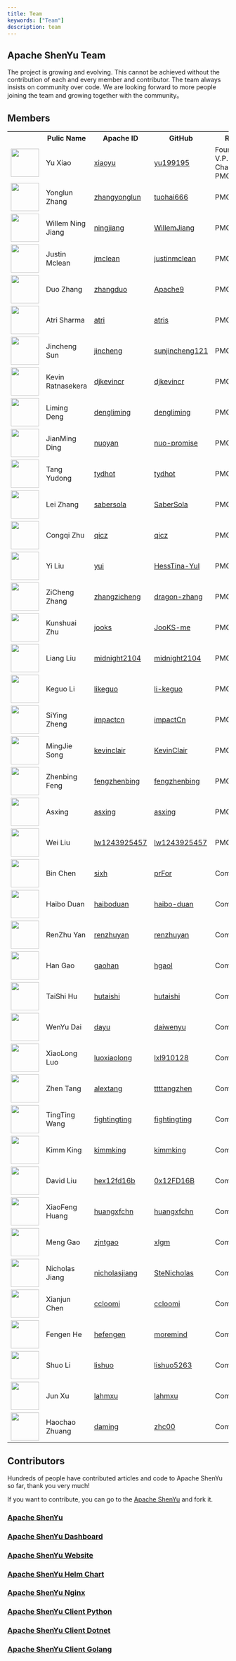 ```yaml
---
title: Team
keywords: ["Team"]
description: team
---
```



## Apache ShenYu Team

The project is growing and evolving. This cannot be achieved without the contribution of each and every member and contributor.
The team always insists on community over code. We are looking forward to more people joining the team and growing together with the community。


## Members

<table frame="above" style={{ textAlign: 'center', borderCollapse: 'collapse' }}>
    <tr>
        <th style={{ width: "11%" }}><b></b></th>
        <th style={{ width: "21%" }}><b>Pulic Name</b></th>
        <th><b>Apache ID</b></th>
        <th><b>GitHub</b></th>
        <th style={{ width: "20%" }}><b>Role</b></th>
        <th><b></b></th>
    </tr>
    <tr>
        <td><a href="http://github.com/yu199195"><img width="64" src="https://avatars.githubusercontent.com/u/9673503?v=4"/></a></td>
        <td>Yu Xiao</td>
        <td><a href="https://people.apache.org/committer-index.html#xiaoyu">xiaoyu</a></td>
        <td><a href="http://github.com/yu199195">yu199195</a></td>
        <td>Founder, V.P. and Chair of PMC</td>
        <td><a href="https://twitter.com/yu199195"><img width="32" src="https://shenyu.apache.org/img/community/twitterblue.png"/>yu199195</a></td>
    </tr>
    <tr>
        <td><a href="http://github.com/tuohai666"><img width="64" src="https://avatars.githubusercontent.com/u/24643893?v=4"/></a></td>
        <td>Yonglun Zhang</td>
        <td><a href="https://people.apache.org/committer-index.html#zhangyonglun">zhangyonglun</a></td>
        <td><a href="http://github.com/tuohai666">tuohai666</a></td>
        <td>PMC</td>
        <td></td>
    </tr>
    <tr>
        <td><a href="http://github.com/WillemJiang"><img width="64" src="https://avatars.githubusercontent.com/u/219644?v=4"/></a></td>
        <td>Willem Ning Jiang</td>
        <td><a href="https://people.apache.org/committer-index.html#ningjiang">ningjiang</a></td>
        <td><a href="http://github.com/WillemJiang">WillemJiang</a></td>
        <td>PMC</td>
        <td></td>
    </tr>
    <tr>
        <td><a href="http://github.com/justinmclean"><img width="64" src="https://avatars.githubusercontent.com/u/144504?v=4"/></a></td>
        <td>Justin Mclean</td>
        <td><a href="https://people.apache.org/committer-index.html#jmclean">jmclean</a></td>
        <td><a href="http://github.com/justinmclean">justinmclean</a></td>
        <td>PMC</td>
        <td></td>
    </tr>
    <tr>
        <td><a href="http://github.com/Apache9"><img width="64" src="https://avatars.githubusercontent.com/u/4958168?v=4"/></a></td>
        <td>Duo Zhang</td>
        <td><a href="https://people.apache.org/committer-index.html#zhangduo">zhangduo</a></td>
        <td><a href="http://github.com/Apache9">Apache9</a></td>
        <td>PMC</td>
        <td></td>
    </tr>
    <tr>
        <td><a href="http://github.com/atris"><img width="64" src="https://avatars.githubusercontent.com/u/1724131?v=4"/></a></td>
        <td>Atri Sharma</td>
        <td><a href="https://people.apache.org/committer-index.html#atri">atri</a></td>
        <td><a href="http://github.com/atris">atris</a></td>
        <td>PMC</td>
        <td></td>
    </tr>
    <tr>
        <td><a href="http://github.com/sunjincheng121"><img width="64" src="https://avatars.githubusercontent.com/u/22488084?v=4"/></a></td>
        <td>Jincheng Sun</td>
        <td><a href="https://people.apache.org/committer-index.html#jincheng">jincheng</a></td>
        <td><a href="http://github.com/sunjincheng121">sunjincheng121</a></td>
        <td>PMC</td>
        <td></td>
    </tr>
    <tr>
        <td><a href="http://github.com/djkevincr"><img width="64" src="https://avatars.githubusercontent.com/u/1346010?v=4"/></a></td>
        <td>Kevin Ratnasekera</td>
        <td><a href="https://people.apache.org/committer-index.html#djkevincr">djkevincr</a></td>
        <td><a href="http://github.com/djkevincr">djkevincr</a></td>
        <td>PMC</td>
        <td></td>
    </tr>
    <tr>
        <td><a href="http://github.com/dengliming"><img width="64" src="https://avatars.githubusercontent.com/u/7796156?v=4"/></a></td>
        <td>Liming Deng</td>
        <td><a href="https://people.apache.org/committer-index.html#dengliming">dengliming</a></td>
        <td><a href="http://github.com/dengliming">dengliming</a></td>
        <td>PMC</td>
        <td></td>
    </tr>
    <tr>
        <td><a href="http://github.com/nuo-promise"><img width="64" src="https://avatars.githubusercontent.com/u/46160170?v=4"/></a></td>
        <td>JianMing Ding</td>
        <td><a href="https://people.apache.org/committer-index.html#nuoyan">nuoyan</a></td>
        <td><a href="http://github.com/nuo-promise">nuo-promise</a></td>
        <td>PMC</td>
        <td></td>
    </tr>
    <tr>
        <td><a href="http://github.com/tydhot"><img width="64" src="https://avatars.githubusercontent.com/u/27889201?v=4"/></a></td>
        <td>Tang Yudong</td>
        <td><a href="https://people.apache.org/committer-index.html#tydhot">tydhot</a></td>
        <td><a href="http://github.com/tydhot">tydhot</a></td>
        <td>PMC</td>
        <td></td>
    </tr>
    <tr>
        <td><a href="http://github.com/SaberSola"><img width="64" src="https://avatars.githubusercontent.com/u/24998393?v=4"/></a></td>
        <td>Lei Zhang</td>
        <td><a href="https://people.apache.org/committer-index.html#sabersola">sabersola</a></td>
        <td><a href="http://github.com/SaberSola">SaberSola</a></td>
        <td>PMC</td>
        <td></td>
    </tr>
    <tr>
        <td><a href="http://github.com/qicz"><img width="64" src="https://avatars.githubusercontent.com/u/2174082?v=4"/></a></td>
        <td>Congqi Zhu</td>
        <td><a href="https://people.apache.org/committer-index.html#qicz">qicz</a></td>
        <td><a href="http://github.com/qicz">qicz</a></td>
        <td>PMC</td>
        <td></td>
    </tr>
    <tr>
        <td><a href="http://github.com/HessTina-YuI"><img width="64" src="https://avatars.githubusercontent.com/u/13451528?v=4"/></a></td>
        <td>Yi Liu</td>
        <td><a href="https://people.apache.org/committer-index.html#yui">yui</a></td>
        <td><a href="http://github.com/HessTina-YuI">HessTina-YuI</a></td>
        <td>PMC</td>
        <td></td>
    </tr>
    <tr>
        <td><a href="http://github.com/dragon-zhang"><img width="64" src="https://avatars.githubusercontent.com/u/38336731?v=4"/></a></td>
        <td>ZiCheng Zhang</td>
        <td><a href="https://people.apache.org/committer-index.html#zhangzicheng">zhangzicheng</a></td>
        <td><a href="http://github.com/dragon-zhang">dragon-zhang</a></td>
        <td>PMC</td>
        <td></td>
    </tr>
    <tr>
        <td><a href="http://github.com/JooKS-me"><img width="64" src="https://avatars.githubusercontent.com/u/62384022?v=4"/></a></td>
        <td>Kunshuai Zhu</td>
        <td><a href="https://people.apache.org/committer-index.html#jooks">jooks</a></td>
        <td><a href="http://github.com/JooKS-me">JooKS-me</a></td>
        <td>PMC</td>
        <td></td>
    </tr>
    <tr>
        <td><a href="http://github.com/midnight2104"><img width="64" src="https://avatars.githubusercontent.com/u/13334620?v=4"/></a></td>
        <td>Liang Liu</td>
        <td><a href="https://people.apache.org/committer-index.html#midnight2104">midnight2104</a></td>
        <td><a href="http://github.com/midnight2104">midnight2104</a></td>
        <td>PMC</td>
        <td></td>
    </tr>
    <tr>
        <td><a href="http://github.com/li-keguo"><img width="64" src="https://avatars.githubusercontent.com/u/33576070?v=4"/></a></td>
        <td>Keguo Li</td>
        <td><a href="https://people.apache.org/committer-index.html#likeguo">likeguo</a></td>
        <td><a href="http://github.com/li-keguo">li-keguo</a></td>
        <td>PMC</td>
        <td></td>
    </tr>
    <tr>
        <td><a href="http://github.com/impactCn"><img width="64" src="https://avatars.githubusercontent.com/u/35489877?v=4"/></a></td>
        <td>SiYing Zheng</td>
        <td><a href="https://people.apache.org/committer-index.html#impactcn">impactcn</a></td>
        <td><a href="http://github.com/impactCn">impactCn</a></td>
        <td>PMC</td>
        <td></td>
    </tr>
    <tr>
        <td><a href="http://github.com/KevinClair"><img width="64" src="https://avatars.githubusercontent.com/u/37257651?v=4"/></a></td>
        <td>MingJie Song</td>
        <td><a href="https://people.apache.org/committer-index.html#kevinclair">kevinclair</a></td>
        <td><a href="http://github.com/KevinClair">KevinClair</a></td>
        <td>PMC</td>
        <td></td>
    </tr>
    <tr>
        <td><a href="http://github.com/fengzhenbing"><img width="64" src="https://avatars.githubusercontent.com/u/4169359?v=4"/></a></td>
        <td>Zhenbing Feng</td>
        <td><a href="https://people.apache.org/committer-index.html#fengzhenbing">fengzhenbing</a></td>
        <td><a href="http://github.com/fengzhenbing">fengzhenbing</a></td>
        <td>PMC</td>
        <td></td>
    </tr>
    <tr>
        <td><a href="http://github.com/asxing"><img width="64" src="https://avatars.githubusercontent.com/u/22816271?v=4"/></a></td>
        <td>Asxing</td>
        <td><a href="https://people.apache.org/committer-index.html#asxing">asxing</a></td>
        <td><a href="http://github.com/asxing">asxing</a></td>
        <td>PMC</td>
        <td></td>
    </tr>
    <tr>
        <td><a href="http://github.com/lw1243925457"><img width="64" src="https://avatars.githubusercontent.com/u/11513436?v=4"/></a></td>
        <td>Wei Liu</td>
        <td><a href="https://people.apache.org/committer-index.html#lw1243925457">lw1243925457</a></td>
        <td><a href="http://github.com/lw1243925457">lw1243925457</a></td>
        <td>PMC</td>
        <td></td>
    </tr>
    <tr>
        <td><a href="http://github.com/prFor"><img width="64" src="https://avatars.githubusercontent.com/u/4089611?v=4"/></a></td>
        <td>Bin Chen</td>
        <td><a href="https://people.apache.org/committer-index.html#sixh">sixh</a></td>
        <td><a href="http://github.com/prFor">prFor</a></td>
        <td>Committer</td>
        <td></td>
    </tr>
    <tr>
        <td><a href="http://github.com/haibo-duan"><img width="64" src="https://avatars.githubusercontent.com/u/7974845?v=4"/></a></td>
        <td>Haibo Duan</td>
        <td><a href="https://people.apache.org/committer-index.html#haiboduan">haiboduan</a></td>
        <td><a href="http://github.com/haibo-duan">haibo-duan</a></td>
        <td>Committer</td>
        <td></td>
    </tr>
    <tr>
        <td><a href="http://github.com/renzhuyan"><img width="64" src="https://avatars.githubusercontent.com/u/21033025?v=4"/></a></td>
        <td>RenZhu Yan</td>
        <td><a href="https://people.apache.org/committer-index.html#renzhuyan">renzhuyan</a></td>
        <td><a href="http://github.com/renzhuyan">renzhuyan</a></td>
        <td>Committer</td>
        <td></td>
    </tr>
    <tr>
        <td><a href="http://github.com/hgaol"><img width="64" src="https://avatars.githubusercontent.com/u/11908658?v=4"/></a></td>
        <td>Han Gao</td>
        <td><a href="https://people.apache.org/committer-index.html#gaohan">gaohan</a></td>
        <td><a href="http://github.com/hgaol">hgaol</a></td>
        <td>Committer</td>
        <td></td>
    </tr>
    <tr>
        <td><a href="http://github.com/hutaishi"><img width="64" src="https://avatars.githubusercontent.com/u/12478263?v=4"/></a></td>
        <td>TaiShi Hu</td>
        <td><a href="https://people.apache.org/committer-index.html#hutaishi">hutaishi</a></td>
        <td><a href="http://github.com/hutaishi">hutaishi</a></td>
        <td>Committer</td>
        <td></td>
    </tr>
    <tr>
        <td><a href="http://github.com/daiwenyu"><img width="64" src="https://avatars.githubusercontent.com/u/16659386?v=4"/></a></td>
        <td>WenYu Dai</td>
        <td><a href="https://people.apache.org/committer-index.html#dayu">dayu</a></td>
        <td><a href="http://github.com/daiwenyu">daiwenyu</a></td>
        <td>Committer</td>
        <td></td>
    </tr>
    <tr>
        <td><a href="http://github.com/lxl910128"><img width="64" src="https://avatars.githubusercontent.com/u/8736745?v=4"/></a></td>
        <td>XiaoLong Luo</td>
        <td><a href="https://people.apache.org/committer-index.html#luoxiaolong">luoxiaolong</a></td>
        <td><a href="http://github.com/lxl910128">lxl910128</a></td>
        <td>Committer</td>
        <td></td>
    </tr>
    <tr>
        <td><a href="http://github.com/ttttangzhen"><img width="64" src="https://avatars.githubusercontent.com/u/74766688?v=4"/></a></td>
        <td>Zhen Tang</td>
        <td><a href="https://people.apache.org/committer-index.html#alextang">alextang</a></td>
        <td><a href="http://github.com/ttttangzhen">ttttangzhen</a></td>
        <td>Committer</td>
        <td></td>
    </tr>
    <tr>
        <td><a href="http://github.com/fightingting"><img width="64" src="https://avatars.githubusercontent.com/u/31699402?v=4"/></a></td>
        <td>TingTing Wang</td>
        <td><a href="https://people.apache.org/committer-index.html#fightingting">fightingting</a></td>
        <td><a href="http://github.com/fightingting">fightingting</a></td>
        <td>Committer</td>
        <td></td>
    </tr>
    <tr>
        <td><a href="http://github.com/kimmking"><img width="64" src="https://avatars.githubusercontent.com/u/807508?v=4"/></a></td>
        <td>Kimm King</td>
        <td><a href="https://people.apache.org/committer-index.html#kimmking">kimmking</a></td>
        <td><a href="http://github.com/kimmking">kimmking</a></td>
        <td>Committer</td>
        <td></td>
    </tr>
    <tr>
        <td><a href="http://github.com/0x12FD16B"><img width="64" src="https://avatars.githubusercontent.com/u/8335369?v=4"/></a></td>
        <td>David Liu</td>
        <td><a href="https://people.apache.org/committer-index.html#hex12fd16b">hex12fd16b</a></td>
        <td><a href="http://github.com/0x12FD16B">0x12FD16B</a></td>
        <td>Committer</td>
        <td></td>
    </tr>
    <tr>
        <td><a href="http://github.com/huangxfchn"><img width="64" src="https://avatars.githubusercontent.com/u/17267069?v=4"/></a></td>
        <td>XiaoFeng Huang</td>
        <td><a href="https://people.apache.org/committer-index.html#huangxfchn">huangxfchn</a></td>
        <td><a href="http://github.com/huangxfchn">huangxfchn</a></td>
        <td>Committer</td>
        <td></td>
    </tr>
    <tr>
        <td><a href="http://github.com/xlgm"><img width="64" src="https://avatars.githubusercontent.com/u/11422929?v=4"/></a></td>
        <td>Meng Gao</td>
        <td><a href="https://people.apache.org/committer-index.html#zjntgao">zjntgao</a></td>
        <td><a href="http://github.com/xlgm">xlgm</a></td>
        <td>Committer</td>
        <td></td>
    </tr>
    <tr>
        <td><a href="http://github.com/SteNicholas"><img width="64" src="https://avatars.githubusercontent.com/u/10048174?v=4"/></a></td>
        <td>Nicholas Jiang</td>
        <td><a href="https://people.apache.org/committer-index.html#nicholasjiang">nicholasjiang</a></td>
        <td><a href="http://github.com/SteNicholas">SteNicholas</a></td>
        <td>Committer</td>
        <td></td>
    </tr>
    <tr>
        <td><a href="http://github.com/ccloomi"><img width="64" src="https://avatars.githubusercontent.com/u/8596174?v=4"/></a></td>
        <td>Xianjun Chen</td>
        <td><a href="https://people.apache.org/committer-index.html#ccloomi">ccloomi</a></td>
        <td><a href="http://github.com/ccloomi">ccloomi</a></td>
        <td>Committer</td>
        <td></td>
    </tr>
    <tr>
        <td><a href="https://github.com/moremind"><img width="64" src="https://avatars.githubusercontent.com/u/20184263?v=4"/></a></td>
        <td>Fengen He</td>
        <td><a href="https://people.apache.org/committer-index.html#hefengen">hefengen</a></td>
        <td><a href="http://github.com/moremind">moremind</a></td>
        <td>Committer</td>
        <td></td>
    </tr>
    <tr>
        <td><a href="http://github.com/lishuo5263"><img width="64" src="https://avatars.githubusercontent.com/u/19170961?v=4"/></a></td>
        <td>Shuo Li</td>
        <td><a href="https://people.apache.org/committer-index.html#lishuo">lishuo</a></td>
        <td><a href="http://github.com/lishuo5263">lishuo5263</a></td>
        <td>Committer</td>
        <td></td>
    </tr>
    <tr>
        <td><a href="http://github.com/lahmxu"><img width="64" src="https://avatars.githubusercontent.com/u/31627887?v=4"/></a></td>
        <td>Jun Xu</td>
        <td><a href="https://people.apache.org/committer-index.html#lahmxu">lahmxu</a></td>
        <td><a href="http://github.com/lahmxu">lahmxu</a></td>
        <td>Committer</td>
        <td></td>
    </tr>
    <tr>
        <td><a href="http://github.com/zhc00"><img width="64" src="https://avatars.githubusercontent.com/u/104989765?v=4"/></a></td>
        <td>Haochao Zhuang</td>
        <td><a href="https://people.apache.org/committer-index.html#lahmxu">daming</a></td>
        <td><a href="http://github.com/zhc00">zhc00</a></td>
        <td>Committer</td>
        <td></td>
    </tr>
</table>

## Contributors


Hundreds of people have contributed articles and code to Apache ShenYu so far, thank you very much!

If you want to contribute, you can go to the [Apache ShenYu](https://github.com/apache/shenyu/) and fork it.

### [Apache ShenYu](https://github.com/apache/shenyu)
<Contributors repo="apache/shenyu"/>

### [Apache ShenYu Dashboard](https://github.com/apache/shenyu-dashboard)
<Contributors repo="apache/shenyu-dashboard"/>

### [Apache ShenYu Website](https://github.com/apache/shenyu-website)
<Contributors repo="apache/shenyu-website"/>

### [Apache ShenYu Helm Chart](https://github.com/apache/shenyu-helm-chart)
<Contributors repo="apache/shenyu-helm-chart"/>

### [Apache ShenYu Nginx](https://github.com/apache/shenyu-nginx)
<Contributors repo="apache/shenyu-nginx"/>

### [Apache ShenYu Client Python](https://github.com/apache/shenyu-client-python)
<Contributors repo="apache/shenyu-client-python"/>

### [Apache ShenYu Client Dotnet](https://github.com/apache/shenyu-client-dotnet)
<Contributors repo="apache/shenyu-client-dotnet"/>

### [Apache ShenYu Client Golang](https://github.com/apache/shenyu-client-golang)
<Contributors repo="apache/shenyu-client-golang"/>

